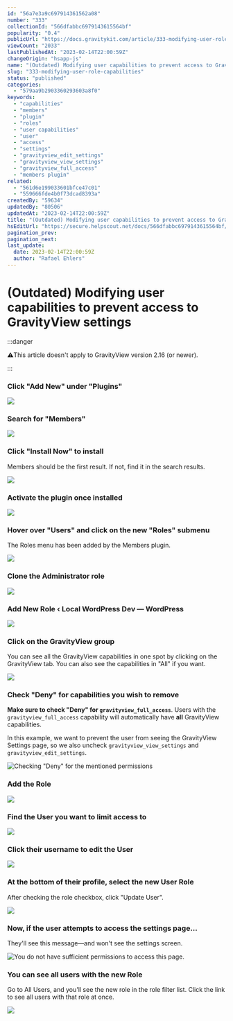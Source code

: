 ```yaml
---
id: "56a7e3a9c697914361562a08"
number: "333"
collectionId: "566dfabbc6979143615564bf"
popularity: "0.4"
publicUrl: "https://docs.gravitykit.com/article/333-modifying-user-role-capabilities"
viewCount: "2033"
lastPublishedAt: "2023-02-14T22:00:59Z"
changeOrigin: "hsapp-js"
name: "(Outdated) Modifying user capabilities to prevent access to GravityView settings"
slug: "333-modifying-user-role-capabilities"
status: "published"
categories: 
  - "579aa9b2903360293603a8f0"
keywords: 
  - "capabilities"
  - "members"
  - "plugin"
  - "roles"
  - "user capabilities"
  - "user"
  - "access"
  - "settings"
  - "gravityview_edit_settings"
  - "gravityview_view_settings"
  - "gravityview_full_access"
  - "members plugin"
related: 
  - "561d6e199033601bfce47c01"
  - "559666fde4b0f73dcad8393a"
createdBy: "59634"
updatedBy: "80506"
updatedAt: "2023-02-14T22:00:59Z"
title: "(Outdated) Modifying user capabilities to prevent access to GravityView settings"
hsEditUrl: "https://secure.helpscout.net/docs/566dfabbc6979143615564bf/article/56a7e3a9c697914361562a08"
pagination_prev: 
pagination_next: 
last_update:
  date: 2023-02-14T22:00:59Z
  author: "Rafael Ehlers"
---
```


# (Outdated) Modifying user capabilities to prevent access to GravityView settings


:::danger

⚠️This article doesn't apply to GravityView version 2.16 (or newer).

:::



### Click "Add New" under "Plugins"

![](https://www.gravitykit.com/wp-content/uploads/2018/01/click-add-new-under-plugins-.png?1453842834)

### Search for "Members"

![](https://www.gravitykit.com/wp-content/uploads/2018/01/search-for-members-.png?1453842834)

### Click "Install Now" to install

Members should be the first result. If not, find it in the search results.

![](https://www.gravitykit.com/wp-content/uploads/2018/01/click-install-now-to-install.png?1453842835)

### Activate the plugin once installed

![](https://www.gravitykit.com/wp-content/uploads/2018/01/activate-the-plugin-once-installed.png?1453842836)

### Hover over "Users" and click on the new "Roles" submenu

The Roles menu has been added by the Members plugin.

![](https://www.gravitykit.com/wp-content/uploads/2018/01/hover-over-users-and-click-on-the-new-roles-submenu.png?1453842836)

### Clone the Administrator role

![](https://www.gravitykit.com/wp-content/uploads/2018/01/clone-the-administrator-role.png?1453842837)

### Add New Role ‹ Local WordPress Dev — WordPress

![](https://www.gravitykit.com/wp-content/uploads/2018/01/add-new-role-lsaquo-local-wordpress-dev-mdash-wordpress.png?1453842838)

### Click on the GravityView group

You can see all the GravityView capabilities in one spot by clicking on the GravityView tab. You can also see the capabilities in "All" if you want.

![](https://www.gravitykit.com/wp-content/uploads/2018/01/click-on-the-gravityview-group.png?1453842838)

### Check "Deny" for capabilities you wish to remove

**Make sure to check "Deny" for `gravityview_full_access`**. Users with the `gravityview_full_access` capability will automatically have **all** GravityView capabilities.

In this example, we want to prevent the user from seeing the GravityView Settings page, so we also uncheck `gravityview_view_settings` and `gravityview_edit_settings`.

![Checking "Deny" for the mentioned permissions](https://www.gravitykit.com/wp-content/uploads/2018/01/checking-deny-for-the-mentioned-permissions.png?1453842839)

### Add the Role

![](https://www.gravitykit.com/wp-content/uploads/2018/01/add-the-role.png?1453842840)

### Find the User you want to limit access to

![](https://www.gravitykit.com/wp-content/uploads/2018/01/find-the-user-you-want-to-limit-access-to.png?1453842841)

### Click their username to edit the User

![](https://www.gravitykit.com/wp-content/uploads/2018/01/click-their-username-to-edit-the-user.png?1453842841)

### At the bottom of their profile, select the new User Role

After checking the role checkbox, click "Update User".

![](https://www.gravitykit.com/wp-content/uploads/2018/01/at-the-bottom-of-their-profile-select-the-new-user-role.png?1453842842)

### Now, if the user attempts to access the settings page…

They'll see this message—and won't see the settings screen.

![You do not have sufficient permissions to access this page.](https://www.gravitykit.com/wp-content/uploads/2018/01/you-do-not-have-sufficient-permissions-to-access-this-page.png?1453842843)

### You can see all users with the new Role

Go to All Users, and you'll see the new role in the role filter list. Click the link to see all users with that role at once.

![](https://www.gravitykit.com/wp-content/uploads/2018/01/you-can-see-all-users-with-the-new-role.png?1453842844)

